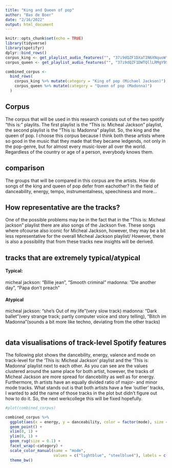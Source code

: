 ```yaml
---
title: "King and Queen of pop"
author: "Bas de Boer"
date: "2/16/2022"
output: html_document
---
```


```r
knitr::opts_chunk$set(echo = TRUE)
library(tidyverse)
library(spotifyr)
dplyr::bind_rows()
corpus_king <- get_playlist_audio_features("", "37i9dQZF1DXaTIN6XNquoW")
corpus_queen <- get_playlist_audio_features("", "37i9dQZF1DWTQllLRMgY9S")

combined_corpus <-
  bind_rows(
    corpus_king %>% mutate(category = "King of pop (Michael Jackson)"),
    corpus_queen %>% mutate(category = "Queen of pop (Madonna)")
  )

```

## Corpus
The corpus that will be used in this research consists out of the two spotify "this is:" playlits. The first playlist is the "This is: Micheal Jackson" playlist, the second playlist is the "This is: Madonna" playlist. So, the king and the queen of pop. I choose this corpus because I think both these artists where so good in the music that they made that they became ledgends, not only in the pop-genre, but for almost every music-lover all over the world. Regardless of the country or age of a person, everybody knows them.

## comparison
The groups that will be compared in this corpus are the artists. How do songs of the king and queen of pop defer from eachother? In the field of danceability, energy, tempo, instrumentalness, speechiness and more...

## How representative are the tracks?
One of the possible problems may be in the fact that in the "This is: Micheal jackson" playlist there are also songs of the Jackson five. These songs where ofcourse also iconic for Micheal Jackson, however, they may be a bit less representative for the overall Micheal Jackson playlist/ However, there is also a possibility that from these tracks new insights will be derived.

## tracks that are extremely typical/atypical
#### Typical:
micheal jackson: "Billie jean", "Smooth criminal" madonna: "Die another day", "Papa don't preach"

#### Atypical
micheal jackson: "she's Out of my life"(very slow track) madonna: "Dark ballet"(very strange track; partly computer voice and story telling), "Bitch im Madonna"(sounds a bit more like techno, deviating from the other tracks)

```r


```

## data visualisations of track-level Spotify features

The following plot shows the dancebility, energy, valence and mode on track-level for the 'This is: Micheal Jackson' playlist and the 'This is: Madonna' playlist next to each other. As you can see are the values clustered around the same place for both artist, however, the tracks of Micheal Jackson are more spread for dancebility as well as for energy. Furthermore, th artists have an equally divided ratio of major- and minor mode tracks. What stands out is that both artists have a few 'outlier' tracks, I wanted to add the name of those tracks in the plot but didn't figure out how to do it. So, the next werkcollege this will be fixed hopefully.


```r
#plot(combined_corpus)

combined_corpus %>%
  ggplot(aes(x = energy, y = danceability, color = factor(mode), size = valence)) +
  geom_point() +
  xlim(0, 1) +
  ylim(0, 1) +
  geom_rug(size = 0.1) +
  facet_wrap(~category) +
  scale_color_manual(name = "mode", 
                     values = c("lightblue", "steelblue4"), labels = c('Minor', 'Major')) +
  theme_bw()
```
